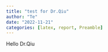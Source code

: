 ```yaml
---
title: "test for Dr.Qiu"
author: "Te"
date: "2022-11-21"
categories: [latex, report, Preamble]
---
```


Hello Dr.Qiu
